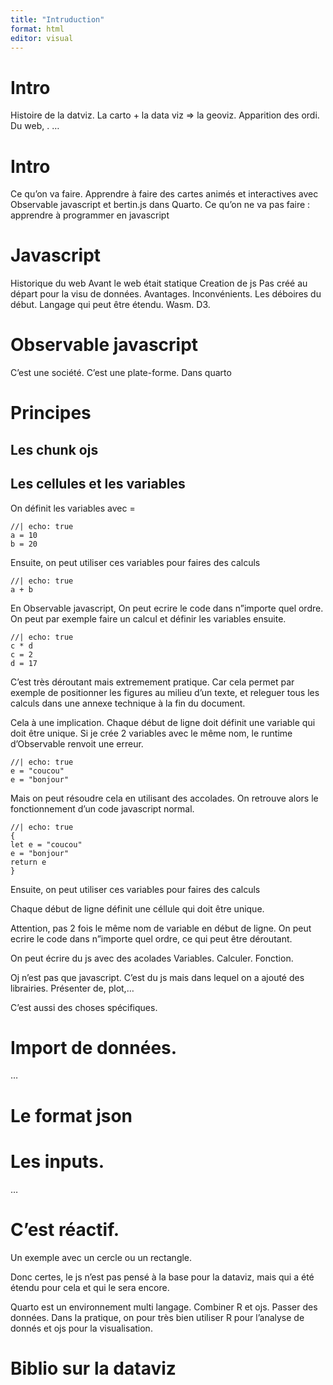 ```yaml
---
title: "Intruduction"
format: html
editor: visual
---
```



# Intro

Histoire de la datviz. La carto + la data viz => la geoviz.
Apparition des ordi.
Du web, .
...

# Intro

Ce qu'on va faire. Apprendre à faire des cartes animés et interactives avec Observable javascript et bertin.js dans Quarto. Ce qu'on ne va pas faire : apprendre à programmer en javascript

# Javascript

Historique du web Avant le web était statique Creation de js Pas créé au départ pour la visu de données. Avantages. Inconvénients. Les déboires du début. Langage qui peut être étendu. Wasm. D3.

# Observable javascript

C'est une société. C'est une plate-forme. Dans quarto

# Principes

## Les chunk ojs

## Les cellules et les variables

On définit les variables avec =

```ojs
//| echo: true
a = 10
b = 20
```

Ensuite, on peut utiliser ces variables pour faires des calculs

```ojs
//| echo: true
a + b
```


En Observable javascript, On peut ecrire le code dans n”importe quel ordre. On peut par exemple faire un calcul et définir les variables ensuite. 

```ojs
//| echo: true
c * d
c = 2
d = 17
```

C'est très déroutant mais extremement pratique. Car cela permet par exemple de positionner les figures au milieu d'un texte, et releguer tous les calculs dans une annexe technique à la fin du document. 

Cela à une implication. Chaque début de ligne doit définit une variable qui doit être unique. Si je crée 2 variables avec le même nom, le runtime d'Observable renvoit une erreur. 


```ojs
//| echo: true
e = "coucou"
e = "bonjour"
```

Mais on peut résoudre cela en utilisant des accolades. On retrouve alors le fonctionnement d'un code javascript normal.

```ojs
//| echo: true
{
let e = "coucou"
e = "bonjour"
return e
}
```






Ensuite, on peut utiliser ces variables pour faires des calculs



Chaque début de ligne définit une céllule qui doit être unique.

Attention, pas 2 fois le même nom de variable en début de ligne. On peut ecrire le code dans n"importe quel ordre, ce qui peut être déroutant.

On peut écrire du js avec des acolades Variables. Calculer. Fonction.

Oj n'est pas que javascript. C'est du js mais dans lequel on a ajouté des librairies. Présenter de, plot,...

C'est aussi des choses spécifiques.

# Import de données.

...

# Le format json

# Les inputs.

...

# C'est réactif.

Un exemple avec un cercle ou un rectangle.

Donc certes, le js n'est pas pensé à la base pour la dataviz, mais qui a été étendu pour cela et qui le sera encore.

Quarto est un environnement multi langage. Combiner R et ojs. Passer des données. Dans la pratique, on pour très bien utiliser R pour l'analyse de donnés et ojs pour la visualisation.

# Biblio sur la dataviz
